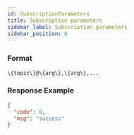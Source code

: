 ```yaml
---
id: SubscriptionParameters
title: Subscription parameters
sidebar_label: Subscription parameters
sidebar_position: 6
---
```


### Format

`\{topic\}@\{arg\},\{arg\},...`

### Response Example

```json title="Response"
{
  "code": 0,
  "msg": "success"
}
```
